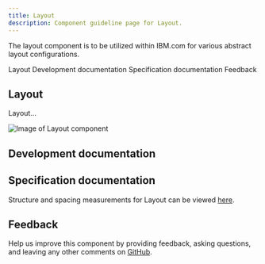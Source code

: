 ```yaml
---
title: Layout
description: Component guideline page for Layout.
---
```



<PageDescription>

The layout component is to be utilized within IBM.com for various abstract layout configurations.

</PageDescription>

<AnchorLinks>

<AnchorLink>Layout</AnchorLink>
<AnchorLink>Development documentation</AnchorLink>
<AnchorLink>Specification documentation</AnchorLink>
<AnchorLink>Feedback</AnchorLink>

</AnchorLinks>

## Layout
Layout...

![Image of Layout component](../../images/component/Cardgroup/)


## Development documentation

<ComponentStatus name="Layout" type="ui" />

## Specification documentation

Structure and spacing measurements for Layout can be viewed [here]().

## Feedback

Help us improve this component by providing feedback, asking questions, and leaving any other comments on [GitHub]().
